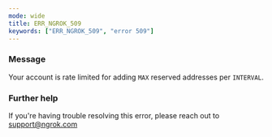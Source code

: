 ```yaml
---
mode: wide
title: ERR_NGROK_509
keywords: ["ERR_NGROK_509", "error 509"]
---
```


### Message

Your account is rate limited for adding `MAX` reserved addresses per `INTERVAL`.

### Further help

If you're having trouble resolving this error, please reach out to [support@ngrok.com](mailto:support@ngrok.com?subject=Help%20with%20ERR_NGROK_509)
